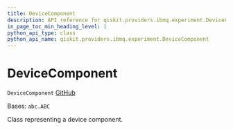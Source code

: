 ```yaml
---
title: DeviceComponent
description: API reference for qiskit.providers.ibmq.experiment.DeviceComponent
in_page_toc_min_heading_level: 1
python_api_type: class
python_api_name: qiskit.providers.ibmq.experiment.DeviceComponent
---
```


# DeviceComponent

<span id="qiskit.providers.ibmq.experiment.DeviceComponent" />

`DeviceComponent` [GitHub](https://github.com/qiskit/qiskit-ibmq-provider/tree/stable/0.18/qiskit/providers/ibmq/experiment/device_component.py "view source code")

Bases: `abc.ABC`

Class representing a device component.

